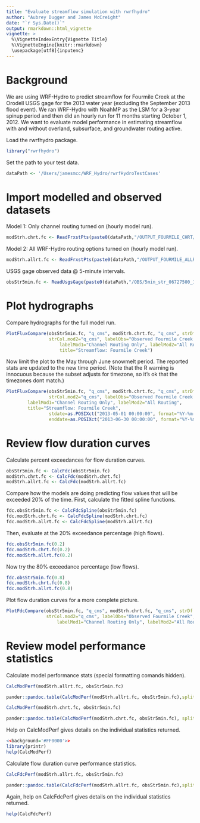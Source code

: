 ```yaml
---
title: "Evaluate streamflow simulation with rwrfhydro"
author: "Aubrey Dugger and James McCreight"
date: "`r Sys.Date()`"
output: rmarkdown::html_vignette
vignette: >
  %\VignetteIndexEntry{Vignette Title}
  %\VignetteEngine{knitr::rmarkdown}
  \usepackage[utf8]{inputenc}
---
```


# Background
We are using WRF-Hydro to predict streamflow for Fourmile Creek at the Orodell USGS 
gage for the 2013 water year (excluding the September 2013 flood event). We ran WRF-Hydro with 
NoahMP as the LSM for a 3-year spinup period and then did an hourly run for 11 months starting October 
1, 2012. We want to evaluate model performance in estimating streamflow with and without overland, 
subsurface, and groundwater routing active.

Load the rwrfhydro package. 
```r
library("rwrfhydro")
```

Set the path to your test data.
```r
dataPath <- '/Users/jamesmcc/WRF_Hydro/rwrfHydroTestCases' 
```


# Import modelled and observed datasets

Model 1: Only channel routing turned on (hourly model run).
```r
modStrh.chrt.fc <- ReadFrxstPts(paste0(dataPath,"/OUTPUT_FOURMILE_CHRT/frxst_pts_out.txt"))
```

Model 2: All WRF-Hydro routing options turned on (hourly model run).
```r
modStrh.allrt.fc <- ReadFrxstPts(paste0(dataPath,"/OUTPUT_FOURMILE_ALLRT/frxst_pts_out.txt"))
```

USGS gage observed data @ 5-minute intervals.
```r
obsStr5min.fc <- ReadUsgsGage(paste0(dataPath,"/OBS/5min_str_06727500_110401_140810.txt"))
```


# Plot hydrographs 

Compare hydrographs for the full model run.
```r
PlotFluxCompare(obsStr5min.fc, "q_cms", modStrh.chrt.fc, "q_cms", strDf.mod2=modStrh.allrt.fc, 
                strCol.mod2="q_cms", labelObs="Observed Fourmile Creek at Orodell", 
	            	labelMod1="Channel Routing Only", labelMod2="All Routing", 
		            title="Streamflow: Fourmile Creek")
```

Now limit the plot to the May through June snowmelt period. The reported stats are updated to the new time period. (Note that the R warning is innocuous because the subset adjusts for timezone, so it's ok that the timezones dont match.)
```r
PlotFluxCompare(obsStr5min.fc, "q_cms", modStrh.chrt.fc, "q_cms", strDf.mod2=modStrh.allrt.fc, 
                strCol.mod2="q_cms", labelObs="Observed Fourmile Creek at Orodell", 
		labelMod1="Channel Routing Only", labelMod2="All Routing", 
		title="Streamflow: Fourmile Creek", 
                stdate=as.POSIXct("2013-05-01 00:00:00", format="%Y-%m-%d %H:%M:%S", tz="UTC"), 
                enddate=as.POSIXct("2013-06-30 00:00:00", format="%Y-%m-%d %H:%M:%S", tz="UTC"))
```

# Review flow duration curves

Calculate percent exceedances for flow duration curves.
```r
obsStr5min.fc <- CalcFdc(obsStr5min.fc)
modStrh.chrt.fc <- CalcFdc(modStrh.chrt.fc)
modStrh.allrt.fc <- CalcFdc(modStrh.allrt.fc)
```

Compare how the models are doing predicting flow values that will be exceeded 20% of the time.
First, calculate the fitted spline functions.
```r
fdc.obsStr5min.fc <- CalcFdcSpline(obsStr5min.fc)
fdc.modStrh.chrt.fc <- CalcFdcSpline(modStrh.chrt.fc)
fdc.modStrh.allrt.fc <- CalcFdcSpline(modStrh.allrt.fc)
```

Then, evaluate at the 20% exceedance percentage (high flows).
```r
fdc.obsStr5min.fc(0.2)
fdc.modStrh.chrt.fc(0.2)
fdc.modStrh.allrt.fc(0.2)
```

Now try the 80% exceedance percentage (low flows).
```r
fdc.obsStr5min.fc(0.8)
fdc.modStrh.chrt.fc(0.8)
fdc.modStrh.allrt.fc(0.8)
```

Plot flow duration curves for a more complete picture.
```r
PlotFdcCompare(obsStr5min.fc, "q_cms", modStrh.chrt.fc, "q_cms", strDf.mod2=modStrh.allrt.fc, 
               strCol.mod2="q_cms", labelObs="Observed Fourmile Creek", 
		           labelMod1="Channel Routing Only", labelMod2="All Routing")
```


# Review model performance statistics

Calculate model performance stats (special formatting comands hidden).
```r
CalcModPerf(modStrh.allrt.fc, obsStr5min.fc)
```

```r
pander::pandoc.table(CalcModPerf(modStrh.allrt.fc, obsStr5min.fc),split.table=Inf)
```

```r
CalcModPerf(modStrh.chrt.fc, obsStr5min.fc)
```

```r
pander::pandoc.table(CalcModPerf(modStrh.chrt.fc, obsStr5min.fc), split.table=Inf)
```

Help on CalcModPerf gives details on the individual statistics returned.
```r
<<background='#FF0000'>>
library(printr)
help(CalcModPerf)
```

Calculate flow duration curve performance statistics.
```r
CalcFdcPerf(modStrh.allrt.fc, obsStr5min.fc)
```

```r
pander::pandoc.table(CalcFdcPerf(modStrh.allrt.fc, obsStr5min.fc),split.table=Inf)
```

Again, help on CalcFdcPerf gives details on the individual statistics returned.
```r
help(CalcFdcPerf)
```
